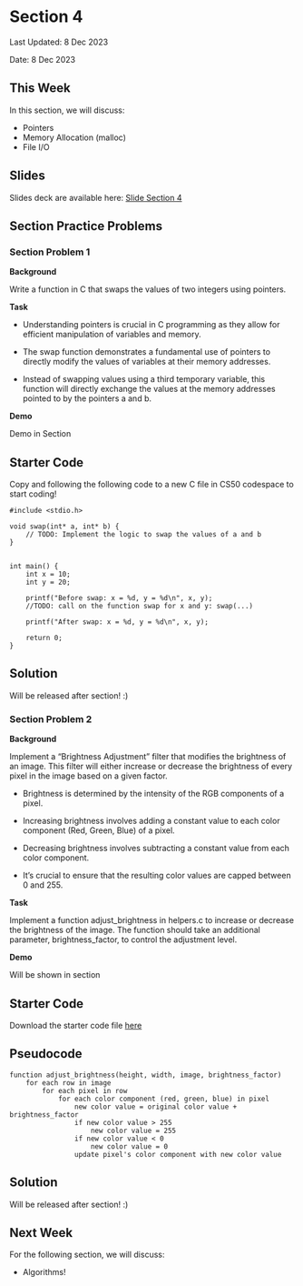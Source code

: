 # Section 4 {.unnumbered}

Last Updated: 8 Dec 2023

Date: 8 Dec 2023


## This Week
In this section, we will discuss:

- Pointers
- Memory Allocation (malloc)
- File I/O



## Slides

Slides deck are available here: [Slide Section 4](https://docs.google.com/presentation/d/1cffPIcvNUsSZRCr-0T0sPGdefA2oT2AdUe8lIRNNKPg/edit?usp=sharing)

## Section Practice Problems

### Section Problem 1

**Background**

Write a function in C that swaps the values of two integers using pointers.

**Task**

- Understanding pointers is crucial in C programming as they allow for efficient manipulation of variables and memory.

- The swap function demonstrates a fundamental use of pointers to directly modify the values of variables at their memory addresses.

- Instead of swapping values using a third temporary variable, this function will directly exchange the values at the memory addresses pointed to by the pointers a and b.

**Demo**

Demo in Section

:::{.callout-note appearance="simple"}

## Starter Code
Copy and following the following code to a new C file in CS50 codespace to start coding!

```
#include <stdio.h>

void swap(int* a, int* b) {
    // TODO: Implement the logic to swap the values of a and b
}


int main() {
    int x = 10;
    int y = 20;
    
    printf("Before swap: x = %d, y = %d\n", x, y);
    //TODO: call on the function swap for x and y: swap(...)
    
    printf("After swap: x = %d, y = %d\n", x, y);

    return 0;
}

```
:::

::: {.callout-tip collapse="true" appearance="simple"}

## Solution 
Will be released after section! :)

<!--

```
#include <stdio.h>

void swap(int* a, int* b) {
    int temp = *a;
    *a = *b;
    *b = temp;
}

int main() {
    int x = 10;
    int y = 20;
    
    printf("Before swap: x = %d, y = %d\n", x, y);
    swap(&x, &y);
    printf("After swap: x = %d, y = %d\n", x, y);

    return 0;
}
```
-->
:::


### Section Problem 2

**Background**

Implement a "Brightness Adjustment" filter that modifies the brightness of an image. This filter will either increase or decrease the brightness of every pixel in the image based on a given factor.

- Brightness is determined by the intensity of the RGB components of a pixel.

- Increasing brightness involves adding a constant value to each color component (Red, Green, Blue) of a pixel.

- Decreasing brightness involves subtracting a constant value from each color component.

- It's crucial to ensure that the resulting color values are capped between 0 and 255.

**Task**

Implement a function adjust_brightness in helpers.c to increase or decrease the brightness of the image. The function should take an additional parameter, brightness_factor, to control the adjustment level.

**Demo**

Will be shown in section


:::{.callout-note appearance="simple"}

## Starter Code

Download the starter code file [here](https://drive.google.com/drive/folders/1iZIsj8O5OeGLNOiCaZIi9JBelgWMhJJU?usp=sharing)

:::

::: {.callout-tip collapse="true" appearance="simple"}

## Pseudocode
```
function adjust_brightness(height, width, image, brightness_factor)
    for each row in image
        for each pixel in row
            for each color component (red, green, blue) in pixel
                new color value = original color value + brightness_factor
                if new color value > 255
                    new color value = 255
                if new color value < 0
                    new color value = 0
                update pixel's color component with new color value

```
:::

::: {.callout-tip collapse="true" appearance="simple"}

## Solution 
Will be released after section! :)

<!--

Solution 1:

```
void adjust_brightness(int height, int width, RGBTRIPLE image[height][width], int brightness_factor)
{
    for (int i = 0; i < height; i++)
    {
        for (int j = 0; j < width; j++)
        {
            image[i][j].rgbtRed = fmin(fmax(image[i][j].rgbtRed + brightness_factor, 0), 255);
            image[i][j].rgbtGreen = fmin(fmax(image[i][j].rgbtGreen + brightness_factor, 0), 255);
            image[i][j].rgbtBlue = fmin(fmax(image[i][j].rgbtBlue + brightness_factor, 0), 255);
        }
    }
}
```

Solution 2

```
void adjust_brightness(int height, int width, RGBTRIPLE image[height][width], int brightness_factor)
{
    for (int i = 0; i < height; i++)
    {
        for (int j = 0; j < width; j++)
        {
            // Adjust Red, ensuring it remains within 0-255 range
            int newRed = image[i][j].rgbtRed + brightness_factor;
            image[i][j].rgbtRed = newRed > 255 ? 255 : (newRed < 0 ? 0 : newRed);

            // Adjust Green, ensuring it remains within 0-255 range
            int newGreen = image[i][j].rgbtGreen + brightness_factor;
            image[i][j].rgbtGreen = newGreen > 255 ? 255 : (newGreen < 0 ? 0 : newGreen);

            // Adjust Blue, ensuring it remains within 0-255 range
            int newBlue = image[i][j].rgbtBlue + brightness_factor;
            image[i][j].rgbtBlue = newBlue > 255 ? 255 : (newBlue < 0 ? 0 : newBlue);
        }
    }
}

```

-->
:::



## Next Week
For the following section, we will discuss:

- Algorithms! 

$\,$
